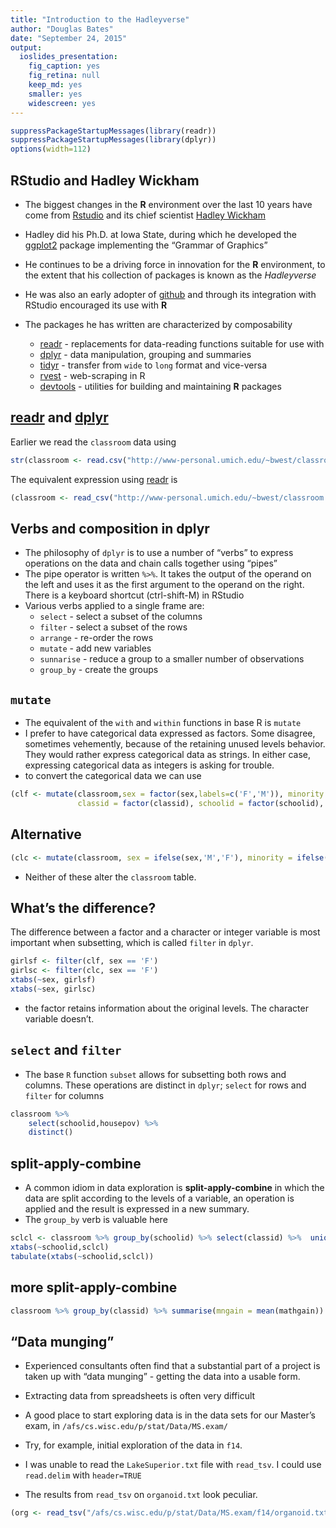 ```yaml
---
title: "Introduction to the Hadleyverse"
author: "Douglas Bates"
date: "September 24, 2015"
output: 
  ioslides_presentation:
    fig_caption: yes
    fig_retina: null
    keep_md: yes
    smaller: yes
    widescreen: yes
---
```

```r
suppressPackageStartupMessages(library(readr))
suppressPackageStartupMessages(library(dplyr))
options(width=112)
```

## RStudio and Hadley Wickham

- The biggest changes in the __R__ environment over the last 10 years have come from [Rstudio](http://rstudio.com)
  and its chief scientist [Hadley Wickham](https://github.com/hadley)

- Hadley did his Ph.D. at Iowa State, during which he developed the [ggplot2](https://github.com/hadley/ggplot2) package implementing the "Grammar of Graphics"

- He continues to be a driving force in innovation for the __R__ environment, to the extent that his collection of packages is known as the _Hadleyverse_

- He was also an early adopter of [github](https://github.com) and through its integration with RStudio encouraged its use with __R__

- The packages he has written are characterized by composability
    * [readr](http://github.com/hadley/readr) - replacements for data-reading functions suitable for use with 
    * [dplyr](https://github.com/hadley/dplyr) - data manipulation, grouping and summaries
    * [tidyr](https://github.com/hadley/tidyr) - transfer from `wide` to `long` format and vice-versa
    * [rvest](https://github.com/hadley/rvest) - web-scraping in R
    * [devtools](https://github.com/hadley/devtools) - utilities for building and maintaining __R__ packages

## [readr](http://github.com/hadley/readr) and [dplyr](https://github.com/hadley/dplyr)

Earlier we read the `classroom` data using
```r
str(classroom <- read.csv("http://www-personal.umich.edu/~bwest/classroom.csv"))
```
The equivalent expression using  [readr](http://github.com/hadley/readr) is
```r
(classroom <- read_csv("http://www-personal.umich.edu/~bwest/classroom.csv"))
```

## Verbs and composition in dplyr

- The philosophy of `dplyr` is to use a number of "verbs" to express operations on the data and chain calls together using "pipes"
- The pipe operator is written `%>%`.  It takes the output of the operand on the left and uses it as the first argument to the operand on the right.  There is a keyboard shortcut (ctrl-shift-M) in RStudio
- Various verbs applied to a single frame are:
    * `select` - select a subset of the columns
    * `filter` - select a subset of the rows
    * `arrange` - re-order the rows
    * `mutate` - add new variables
    * `sunnarise` - reduce a group to a smaller number of observations
    * `group_by` - create the groups

## `mutate`

- The equivalent of the `with` and `within` functions in base R is `mutate`
- I prefer to have categorical data expressed as factors.  Some disagree, sometimes vehemently, because of the retaining unused levels behavior.  They would rather express categorical data as strings.  In either case, expressing categorical data as integers is asking for trouble.
- to convert the categorical data we can use
```r
(clf <- mutate(classroom,sex = factor(sex,labels=c('F','M')), minority = factor(minority,labels=c('N','Y')),
               classid = factor(classid), schoolid = factor(schoolid), childid = NULL))
```

## Alternative
```r
(clc <- mutate(classroom, sex = ifelse(sex,'M','F'), minority = ifelse(minority,'Y','N'), childid = NULL))
```

- Neither of these alter the `classroom` table.

## What's the difference?

The difference between a factor and a character or integer variable is most important when subsetting, which is called `filter` in `dplyr`.
```r
girlsf <- filter(clf, sex == 'F')
girlsc <- filter(clc, sex == 'F')
xtabs(~sex, girlsf)
xtabs(~sex, girlsc)
```
- the factor retains information about the original levels.  The character variable doesn't.


## `select` and `filter`

- The base `R` function `subset` allows for subsetting both rows and columns.  These operations are distinct in `dplyr`; `select` for rows and `filter` for columns

```r
classroom %>% 
    select(schoolid,housepov) %>% 
    distinct()
```

## split-apply-combine
- A common idiom in data exploration is __split-apply-combine__ in which the data are split according to the levels of a variable, an operation is applied and the result is expressed in a new summary.
- The `group_by` verb is valuable here
```r
sclcl <- classroom %>% group_by(schoolid) %>% select(classid) %>%  unique()
xtabs(~schoolid,sclcl)
tabulate(xtabs(~schoolid,sclcl))
```

## more split-apply-combine
```r
classroom %>% group_by(classid) %>% summarise(mngain = mean(mathgain))
```

## "Data munging"

- Experienced consultants often find that a substantial part of a project is taken up with "data munging" - getting the data into a usable form.

- Extracting data from spreadsheets is often very difficult

- A good place to start exploring data is in the data sets for our Master's exam, in `/afs/cs.wisc.edu/p/stat/Data/MS.exam/`

- Try, for example, initial exploration of the data in `f14`.

- I was unable to read the `LakeSuperior.txt` file with `read_tsv`.  I could use `read.delim` with `header=TRUE`

- The results from `read_tsv` on `organoid.txt` look peculiar.
```r
(org <- read_tsv("/afs/cs.wisc.edu/p/stat/Data/MS.exam/f14/organoid.txt",skip=1))
```

